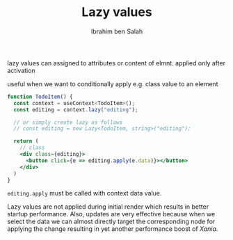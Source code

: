 ﻿---
author: Ibrahim ben Salah
datetime: 2022-11-26T15:22:00Z
title: Lazy values
featured: false
draft: false
tags:
  - react
  - comparison
  - xania
  - className
ogImage: ""
description:
---

lazy values can assigned to attributes or content of elmnt. applied only after activation

useful when we want to conditionally apply e.g. class value to an element

```jsx
function TodoItem() {
  const context = useContext<TodoItem>();
  const editing = context.lazy("editing");

  // or simply create lazy as follows
  // const editing = new Lazy<TodoItem, string>("editing");

  return (
    // class
    <div class={editing}>
      <button click={e => editing.apply(e.data)}></button>
    </div>
  )
}
```

`editing.apply` must be called with context data value.

Lazy values are not applied during initial render which results in better startup performance. Also, updates are very effective because when we select the data we can almost directly target the corresponding node for applying the change resulting in yet another performance boost of _Xania_.
